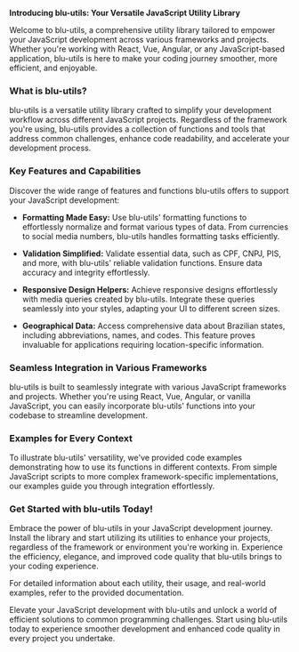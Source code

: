 **Introducing blu-utils: Your Versatile JavaScript Utility Library**

Welcome to blu-utils, a comprehensive utility library tailored to empower your JavaScript development across various frameworks and projects. Whether you're working with React, Vue, Angular, or any JavaScript-based application, blu-utils is here to make your coding journey smoother, more efficient, and enjoyable.

### What is blu-utils?

blu-utils is a versatile utility library crafted to simplify your development workflow across different JavaScript projects. Regardless of the framework you're using, blu-utils provides a collection of functions and tools that address common challenges, enhance code readability, and accelerate your development process.

### Key Features and Capabilities

Discover the wide range of features and functions blu-utils offers to support your JavaScript development:

- **Formatting Made Easy:** Use blu-utils' formatting functions to effortlessly normalize and format various types of data. From currencies to social media numbers, blu-utils handles formatting tasks efficiently.

- **Validation Simplified:** Validate essential data, such as CPF, CNPJ, PIS, and more, with blu-utils' reliable validation functions. Ensure data accuracy and integrity effortlessly.

- **Responsive Design Helpers:** Achieve responsive designs effortlessly with media queries created by blu-utils. Integrate these queries seamlessly into your styles, adapting your UI to different screen sizes.

- **Geographical Data:** Access comprehensive data about Brazilian states, including abbreviations, names, and codes. This feature proves invaluable for applications requiring location-specific information.

### Seamless Integration in Various Frameworks

blu-utils is built to seamlessly integrate with various JavaScript frameworks and projects. Whether you're using React, Vue, Angular, or vanilla JavaScript, you can easily incorporate blu-utils' functions into your codebase to streamline development.

### Examples for Every Context

To illustrate blu-utils' versatility, we've provided code examples demonstrating how to use its functions in different contexts. From simple JavaScript scripts to more complex framework-specific implementations, our examples guide you through integration effortlessly.

### Get Started with blu-utils Today!

Embrace the power of blu-utils in your JavaScript development journey. Install the library and start utilizing its utilities to enhance your projects, regardless of the framework or environment you're working in. Experience the efficiency, elegance, and improved code quality that blu-utils brings to your coding experience.

For detailed information about each utility, their usage, and real-world examples, refer to the provided documentation.

Elevate your JavaScript development with blu-utils and unlock a world of efficient solutions to common programming challenges. Start using blu-utils today to experience smoother development and enhanced code quality in every project you undertake.